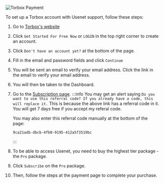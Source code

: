 ![Torbox Payment](/img/stremio/torbox_payment.png)

To set up a Torbox account with Usenet support, follow these steps:

1. Go to [Torbox's website](https://torbox.app/)
2. Click `Get Started For Free Now` or `LOGIN` in the top right corner to create an account.
3. Click `Don't have an account yet?` at the bottom of the page. 
4. Fill in the email and password fields and click `Continue`
5. You will be sent an email to verify your email address. Click the link in the email to verify your email address.
6. You will then be taken to the Dashboard. 
7. Go to the [Subscription page](https://torbox.app/subscription?referral=9ca21adb-dbcb-4fb0-9195-412a5f3519bc).
    :::info
    You may get an alert saying `Do you want to use this referral code? If you already have a code, this will replace it.` 
    This is because the above link has a referral code in it. You will get 7 days free if you accept my referal code. 

    You may also enter this referral code manually at the bottom of the page:
    ```
    9ca21adb-dbcb-4fb0-9195-412a5f3519bc
    ```
    :::
10. To be able to access Usenet, you need to buy the highest tier package - the `Pro` package.
11. Click `Subscribe` on the `Pro` package.
12. Then, follow the steps at the payment page to complete your purchase.